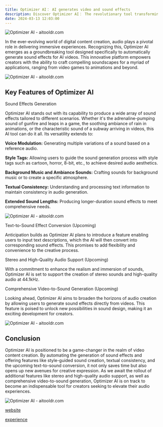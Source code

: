 ```yaml
---
title: Optimizer AI： AI generates video and sound effects
description: Discover Optimizer AI： The revolutionary tool transforming AI video creation with automatic, customizable sound effects for any scene or scenario
date: 2024-03-13 12:03:00
---
```


![Optimizer AI - aitooldr.com](/images/article/img-optimizer5.jpg)

In the ever-evolving world of digital content creation, audio plays a pivotal role in delivering immersive experiences. Recognizing this, Optimizer AI emerges as a groundbreaking tool designed specifically to automatically generate sound effects for AI videos. This innovative platform empowers creators with the ability to craft compelling soundscapes for a myriad of applications, ranging from video games to animations and beyond.

![Optimizer AI - aitooldr.com](/images/article/img-optimizer1.png)

## Key Features of Optimizer AI

Sound Effects Generation

Optimizer AI stands out with its capability to produce a wide array of sound effects tailored to different scenarios. Whether it's the adrenaline-pumping sound of gunfire and leaps in a game, the soothing ambiance of rain in animations, or the characteristic sound of a subway arriving in videos, this AI tool can do it all. Its versatility extends to:

**Voice Modulation:** Generating multiple variations of a sound based on a reference audio.

**Style Tags:** Allowing users to guide the sound generation process with style tags such as cartoon, horror, 8-bit, etc., to achieve desired audio aesthetics.

**Background Music and Ambiance Sounds:** Crafting sounds for background music or to create a specific atmosphere.

**Textual Consistency:** Understanding and processing text information to maintain consistency in audio generation.

**Extended Sound Lengths:** Producing longer-duration sound effects to meet comprehensive needs.

![Optimizer AI - aitooldr.com](/images/article/img-optimizer2.png)

Text-to-Sound Effect Conversion (Upcoming)

Anticipation builds as Optimizer AI plans to introduce a feature enabling users to input text descriptions, which the AI will then convert into corresponding sound effects. This promises to add flexibility and convenience to the creative process.

Stereo and High-Quality Audio Support (Upcoming)

With a commitment to enhance the realism and immersion of sounds, Optimizer AI is set to support the creation of stereo sounds and high-quality audio at 44.1kHz.

Comprehensive Video-to-Sound Generation (Upcoming)

Looking ahead, Optimizer AI aims to broaden the horizons of audio creation by allowing users to generate sound effects directly from videos. This feature is poised to unlock new possibilities in sound design, making it an exciting development for creators.

![Optimizer AI - aitooldr.com](/images/article/img-optimizer3.jpg)

## Conclusion

Optimizer AI is positioned to be a game-changer in the realm of video content creation. By automating the generation of sound effects and offering features like style-guided sound creation, textual consistency, and the upcoming text-to-sound conversion, it not only saves time but also opens up new avenues for creative expression. As we await the rollout of additional features like stereo and high-quality audio support, as well as comprehensive video-to-sound generation, Optimizer AI is on track to become an indispensable tool for creators seeking to elevate their audio experiences.

![Optimizer AI - aitooldr.com](/images/article/img-optimizer4.jpg)

[website](https://www.optimizerai.xyz/)

[experience](https://discord.com/invite/bgfnVaaU2n)




